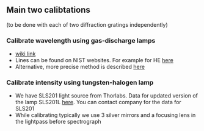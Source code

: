 ## Main two calibtations

(to be done with each of two diffraction gratings independently)

### Calibrate wavelength using gas-discharge lamps

* [wiki link](https://en.wikipedia.org/wiki/Gas-discharge_lamp)
* Lines can be found on NIST websites. For example for HE [here](https://physics.nist.gov/PhysRefData/Handbook/Tables/heliumtable2.htm)
* Alternative, more precise method is described [here](http://www.americanlaboratory.com/914-Application-Notes/1596-A-High-Precision-Calibration-Method-for-Spectrometers/) 

### Calibrate intensity using tungsten-halogen lamp

* We have SLS201 light source from Thorlabs. Data for updated version of the lamp SLS201L [here](https://www.thorlabs.com/newgrouppage9.cfm?objectgroup_ID=7269). You can contact company for the data for SLS201
* While calibrating typically we use 3 silver mirrors and a focusing lens in the lightpass before spectrograph
